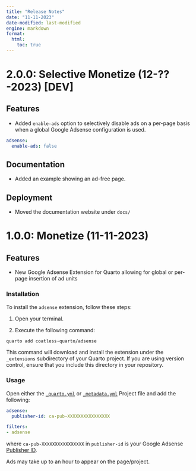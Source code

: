 ```yaml
---
title: "Release Notes"
date: "11-11-2023"
date-modified: last-modified
engine: markdown
format: 
  html:
    toc: true
---
```


# 2.0.0: Selective Monetize (12-??-2023) [DEV]

## Features

- Added `enable-ads` option to selectively disable ads on a per-page basis when a global Google Adsense configuration is used.

```yml
adsense:
  enable-ads: false
```

## Documentation

- Added an example showing an ad-free page.

## Deployment

- Moved the documentation website under `docs/`

# 1.0.0: Monetize (11-11-2023)

## Features

- New Google Adsense Extension for Quarto allowing for global or per-page insertion of ad units

### Installation

To install the `adsense` extension, follow these steps:

1. Open your terminal.

2. Execute the following command:

```bash
quarto add coatless-quarto/adsense
```

This command will download and install the extension under the `_extensions` subdirectory of your Quarto project. If you are using version control, ensure that you include this directory in your repository.

### Usage

Open either the [`_quarto.yml`](https://quarto.org/docs/projects/quarto-projects.html#project-metadata) or [`_metadata.yml`](https://quarto.org/docs/projects/quarto-projects.html#directory-metadata) Project file and add the following:

```yml
adsense:
  publisher-id: ca-pub-XXXXXXXXXXXXXXXX

filters:
- adsense
```

where `ca-pub-XXXXXXXXXXXXXXXX` in `publisher-id` is your Google Adsense [Publisher ID](https://support.google.com/adsense/answer/105516?hl=en).

:::{.callout-note} 
Ads may take up to an hour to appear on the page/project.
:::